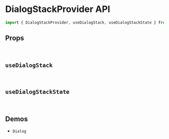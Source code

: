 
<Meta title="Components API/DialogStackProvider" />

# DialogStackProvider API

```js
import { DialogStackProvider, useDialogStack, useDialogStackState } from '@elonkit/react';
```

## Props

<TableInterface name="DialogStackProviderProps" variant="props" />

<br />

## `useDialogStack`

<TableFunction name="useDialogStack" />

<TableInterface name="DialogStackContextValue" variant="props" />

<br />

## `useDialogStackState`

<TableFunction name="useDialogStackState" />

<TableInterface name="DialogStackStateContextValue" variant="props" />

<br />

## Demos

<ul>
  <li>
    <LinkTo kind="components-Dialog" story="demo">
      <code>Dialog</code>
    </LinkTo>
  </li>
</ul>
